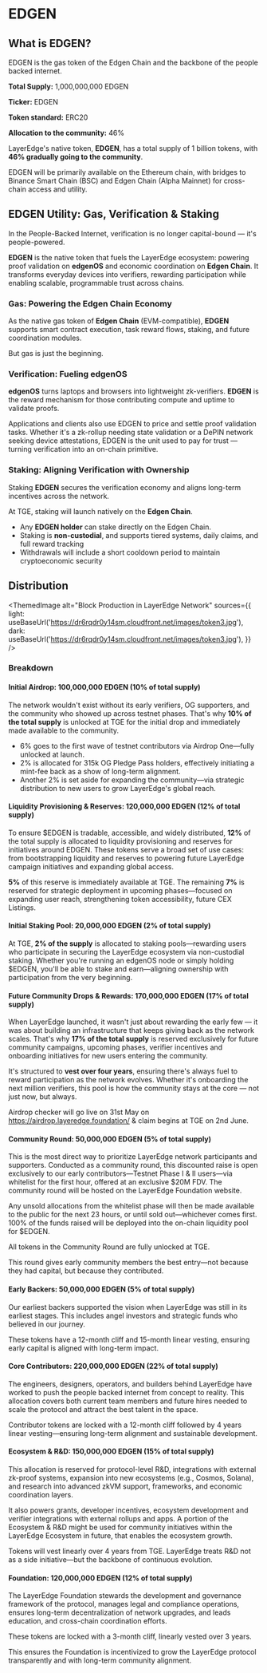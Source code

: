 
# EDGEN

## What is EDGEN?

EDGEN is the gas token of the Edgen Chain and the backbone of the people backed internet.

**Total Supply:** 1,000,000,000 EDGEN

**Ticker:** EDGEN

**Token standard:** ERC20

**Allocation to the community:** 46%

LayerEdge's native token, **EDGEN**, has a total supply of 1 billion tokens, with **46% gradually going to the community**.

EDGEN will be primarily available on the Ethereum chain, with bridges to Binance Smart Chain (BSC) and Edgen Chain (Alpha Mainnet) for cross-chain access and utility.

## EDGEN Utility: Gas, Verification & Staking

In the People-Backed Internet, verification is no longer capital-bound — it's people-powered.

**EDGEN** is the native token that fuels the LayerEdge ecosystem: powering proof validation on **edgenOS** and economic coordination on **Edgen Chain**. It transforms everyday devices into verifiers, rewarding participation while enabling scalable, programmable trust across chains.

### Gas: Powering the Edgen Chain Economy

As the native gas token of **Edgen Chain** (EVM-compatible), **EDGEN** supports smart contract execution, task reward flows, staking, and future coordination modules.

But gas is just the beginning.

### Verification: Fueling edgenOS

**edgenOS** turns laptops and browsers into lightweight zk-verifiers. **EDGEN** is the reward mechanism for those contributing compute and uptime to validate proofs.

Applications and clients also use EDGEN to price and settle proof validation tasks. Whether it's a zk-rollup needing state validation or a DePIN network seeking device attestations, EDGEN is the unit used to pay for trust — turning verification into an on-chain primitive.

### Staking: Aligning Verification with Ownership

Staking **EDGEN** secures the verification economy and aligns long-term incentives across the network.

At TGE, staking will launch natively on the **Edgen Chain**.

- Any **EDGEN holder** can stake directly on the Edgen Chain.
- Staking is **non-custodial**, and supports tiered systems, daily claims, and full reward tracking
- Withdrawals will include a short cooldown period to maintain cryptoeconomic security

## Distribution

<ThemedImage
  alt="Block Production in LayerEdge Network"
  sources={{
    light: useBaseUrl('https://dr6rqdr0y14sm.cloudfront.net/images/token3.jpg'),
    dark: useBaseUrl('https://dr6rqdr0y14sm.cloudfront.net/images/token3.jpg'),
  }}
/>

### Breakdown

#### Initial Airdrop: 100,000,000 EDGEN (10% of total supply)

The network wouldn't exist without its early verifiers, OG supporters, and the community who showed up across testnet phases. That's why **10% of the total supply** is unlocked at TGE for the initial drop and immediately made available to the community.

- 6% goes to the first wave of testnet contributors via Airdrop One—fully unlocked at launch.
- 2% is allocated for 315k OG Pledge Pass holders, effectively initiating a mint-fee back as a show of long-term alignment.
- Another 2% is set aside for expanding the community—via strategic distribution to new users to grow LayerEdge's global reach.

#### Liquidity Provisioning & Reserves: 120,000,000 EDGEN (12% of total supply)

To ensure $EDGEN is tradable, accessible, and widely distributed, **12%** of the total supply is allocated to liquidity provisioning and reserves for initiatives around EDGEN. These tokens serve a broad set of use cases: from bootstrapping liquidity and reserves to powering future LayerEdge campaign initiatives and expanding global access.

**5%** of this reserve is immediately available at TGE. The remaining **7%** is reserved for strategic deployment in upcoming phases—focused on expanding user reach, strengthening token accessibility, future CEX Listings.

#### Initial Staking Pool: 20,000,000 EDGEN (2% of total supply)

At TGE, **2% of the supply** is allocated to staking pools—rewarding users who participate in securing the LayerEdge ecosystem via non-custodial staking. Whether you're running an edgenOS node or simply holding $EDGEN, you'll be able to stake and earn—aligning ownership with participation from the very beginning.

#### Future Community Drops & Rewards: 170,000,000 EDGEN (17% of total supply)

When LayerEdge launched, it wasn't just about rewarding the early few — it was about building an infrastructure that keeps giving back as the network scales. That's why **17% of the total supply** is reserved exclusively for future community campaigns, upcoming phases, verifier incentives and onboarding initiatives for new users entering the community.

It's structured to **vest over four years**, ensuring there's always fuel to reward participation as the network evolves. Whether it's onboarding the next million verifiers, this pool is how the community stays at the core — not just now, but always.

Airdrop checker will go live on 31st May on https://airdrop.layeredge.foundation/ & claim begins at TGE on 2nd June.

#### Community Round: 50,000,000 EDGEN (5% of total supply)

This is the most direct way to prioritize LayerEdge network participants and supporters. Conducted as a community round, this discounted raise is open exclusively to our early contributors—Testnet Phase I & II users—via whitelist for the first hour, offered at an exclusive $20M FDV. The community round will be hosted on the LayerEdge Foundation website.

Any unsold allocations from the whitelist phase will then be made available to the public for the next 23 hours, or until sold out—whichever comes first. 100% of the funds raised will be deployed into the on-chain liquidity pool for $EDGEN.

All tokens in the Community Round are fully unlocked at TGE.

This round gives early community members the best entry—not because they had capital, but because they contributed.

#### Early Backers: 50,000,000 EDGEN (5% of total supply)

Our earliest backers supported the vision when LayerEdge was still in its earliest stages. This includes angel investors and strategic funds who believed in our journey.

These tokens have a 12-month cliff and 15-month linear vesting, ensuring early capital is aligned with long-term impact.

#### Core Contributors: 220,000,000 EDGEN (22% of total supply)

The engineers, designers, operators, and builders behind LayerEdge have worked to push the people backed internet from concept to reality. This allocation covers both current team members and future hires needed to scale the protocol and attract the best talent in the space.

Contributor tokens are locked with a 12-month cliff followed by 4 years linear vesting—ensuring long-term alignment and sustainable development.

#### Ecosystem & R&D: 150,000,000 EDGEN (15% of total supply)

This allocation is reserved for protocol-level R&D, integrations with external zk-proof systems, expansion into new ecosystems (e.g., Cosmos, Solana), and research into advanced zkVM support, frameworks, and economic coordination layers.

It also powers grants, developer incentives, ecosystem development and verifier integrations with external rollups and apps. A portion of the Ecosystem & R&D might be used for community initiatives within the LayerEdge Ecosystem in future, that enables the ecosystem growth.

Tokens will vest linearly over 4 years from TGE. LayerEdge treats R&D not as a side initiative—but the backbone of continuous evolution.

#### Foundation: 120,000,000 EDGEN (12% of total supply)

The LayerEdge Foundation stewards the development and governance framework of the protocol, manages legal and compliance operations, ensures long-term decentralization of network upgrades, and leads education, and cross-chain coordination efforts.

These tokens are locked with a 3-month cliff, linearly vested over 3 years.

This ensures the Foundation is incentivized to grow the LayerEdge protocol transparently and with long-term community alignment.